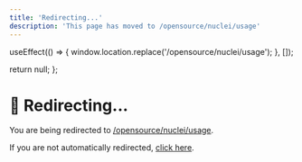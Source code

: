 ```yaml
---
title: 'Redirecting...'
description: 'This page has moved to /opensource/nuclei/usage'
---
```



  useEffect(() => {
    window.location.replace('/opensource/nuclei/usage');
  }, []);
  
  return null;
};

<RedirectComponent />

# 🔄 Redirecting...

You are being redirected to [/opensource/nuclei/usage](/opensource/nuclei/usage).

If you are not automatically redirected, [click here](/opensource/nuclei/usage).

<script dangerouslySetInnerHTML={{
  __html: `
    setTimeout(function() {
      if (typeof window !== 'undefined') {
        window.location.href = '/opensource/nuclei/usage';
      }
    }, 100);
  `
}} />